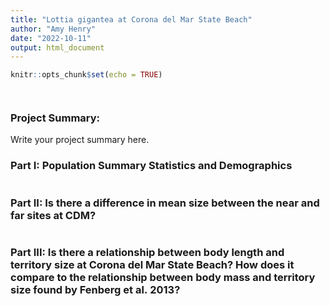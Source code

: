 ```yaml
---
title: "Lottia gigantea at Corona del Mar State Beach"
author: "Amy Henry"
date: "2022-10-11"
output: html_document
---
```


```r
knitr::opts_chunk$set(echo = TRUE)
```

```r


```

```r


```

### Project Summary: 
Write your project summary here. 


### Part I: Population Summary Statistics and Demographics
```r

```


### Part II: Is there a difference in mean size between the near and far sites at CDM?
```r

```

### Part III: Is there a relationship between body length and territory size at Corona del Mar State Beach? How does it compare to the relationship between body mass and territory size found by Fenberg et al. 2013?
```r

```

